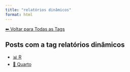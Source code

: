 ```yaml
---
title: "relatórios dinâmicos"
format: html
---
```


[⬅ Voltar para Todas as Tags](../tags.qmd)

## Posts com a tag **relatórios dinâmicos**

- [📊 R](/posts/programacao/r/index.html)
- [📄 Quarto](/posts/programacao/quarto/index.html)
